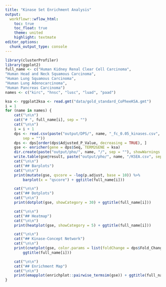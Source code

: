 ```yaml
---
title: "Kinase Set Enrichment Analysis"
output:
  workflowr::wflow_html:
    toc: true
    toc_float: true
    theme: united
    highlight: textmate
editor_options:
  chunk_output_type: console
---
```

```r
library(clusterProfiler)
library(ggplot2)
full_name <- c("Human Kidney Renal Clear Cell Carcinoma",
"Human Head and Neck Squamous Carcinoma",
"Human Lung Squamous Carcinoma",
"Human Lung Adenocarcinoma",
"Human Pancreas Carcinoma")
names <- c("kirc", "hnsc", "lusc", "luad", "paad")
```

```r
ksa <- rggplot2ksa <- read.gmt("data/gold_standard_CoPheeKSA.gmt")
i = 1
for (name in names) {
    cat("\n\n")
    cat("# ", full_name[i], sep = "")
    cat("\n\n")
    i = i + 1
    dps <- read.csv(paste("output/DPS/", name, "_fc_0.05_kinases.csv",
        sep = ""))
    dps <- dps[order(dps$Adjusted_P_Value, decreasing = TRUE), ]
    gse <- enricher(gene = dps$Seq, TERM2GENE = ksa)
    dir.create(paste("output/pho/", name, "/", sep = ""), showWarnings = F)
    write.table(gse@result, paste("output/pho/", name, "/KSEA.csv", sep = ""))
    cat("\n\n")
    cat("## Barplots")
    cat("\n\n")
    print(mutate(gse, qscore = -log(p.adjust, base = 10)) %>%
        barplot(x = "qscore") + ggtitle(full_name[i]))

    cat("\n\n")
    cat("## Dotplots")
    cat("\n\n")
    print(dotplot(gse, showCategory = 30) + ggtitle(full_name[i]))

    cat("\n\n")
    cat("## Heatmap")
    cat("\n\n")
    print(heatplot(gse, showCategory = 5) + ggtitle(full_name[i]))

    cat("\n\n")
    cat("## Kinase-Concept Network")
    cat("\n\n")
    print(cnetplot(gse, color.params = list(foldChange = dps$Fold_Change)) +
        ggtitle(full_name[i]))

    cat("\n\n")
    cat("## Enrichment Map")
    cat("\n\n")
    print(emapplot(enrichplot::pairwise_termsim(gse)) + ggtitle(full_name[i]))
}
```

